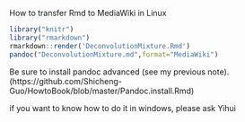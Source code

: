 How to transfer Rmd to MediaWiki in Linux

```r
library("knitr")
library("rmarkdown")
rmarkdown::render('DeconvolutionMixture.Rmd')
pandoc("DeconvolutionMixture.md",format="MediaWiki")
```


Be sure to install pandoc advanced (see my previous note).(https://github.com/Shicheng-Guo/HowtoBook/blob/master/Pandoc.install.Rmd)

if you want to know how to do it in windows, please ask Yihui
